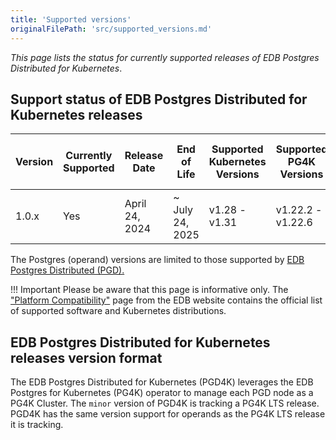 ```yaml
---
title: 'Supported versions'
originalFilePath: 'src/supported_versions.md'
---
```


*This page lists the status for currently supported
releases of EDB Postgres Distributed for Kubernetes*.

## Support status of EDB Postgres Distributed for Kubernetes releases

| Version | Currently Supported | Release Date   | End of Life     | Supported Kubernetes Versions | Supported PG4K Versions | Supported OpenShift Versions | Supported Postgres versions | Supported Postgres Distributed versions |
|---------|---------------------|----------------|-----------------|-------------------------------|-------------------------|------------------------------|-----------------------------|-----------------------------------------|
| 1.0.x   | Yes                 | April 24, 2024 | ~ July 24, 2025 | v1.28 - v1.31                 | v1.22.2 - v1.22.6       | 4.12 -> 4.14                 | 12 -> 16                    | 5.5.1 -                                 |

The Postgres (operand) versions are limited to those supported by
[EDB Postgres Distributed (PGD).](https://www.enterprisedb.com/docs/pgd/latest/)

!!! Important
    Please be aware that this page is informative only.
    The ["Platform Compatibility"](https://www.enterprisedb.com/product-compatibility#bdrk8s) page
    from the EDB website contains the official list of supported software and
    Kubernetes distributions.

## EDB Postgres Distributed for Kubernetes releases version format

The EDB Postgres Distributed for Kubernetes (PGD4K) leverages the EDB Postgres
for Kubernetes (PG4K) operator to manage  each PGD node as a PG4K Cluster.
The `minor` version of PGD4K is tracking a PG4K LTS release.
PGD4K has the same version support for operands as the PG4K LTS release it is
tracking.
